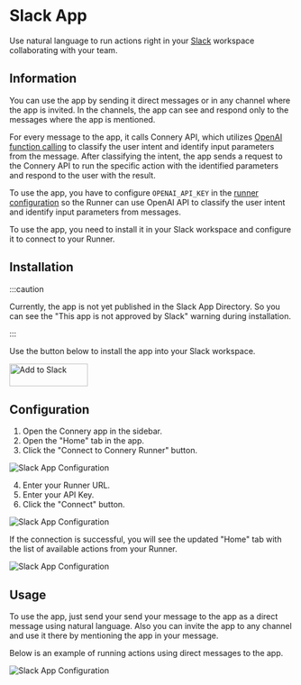 # Slack App

Use natural language to run actions right in your [Slack](https://slack.com/) workspace collaborating with your team.

## Information

You can use the app by sending it direct messages or in any channel where the app is invited.
In the channels, the app can see and respond only to the messages where the app is mentioned.

For every message to the app, it calls Connery API, which
utilizes [OpenAI function calling](https://platform.openai.com/docs/guides/gpt/function-calling)
to classify the user intent and identify input parameters from the message.
After classifying the intent, the app sends a request to the Connery API to run the specific action with the identified parameters and respond to the user with the result.

To use the app, you have to configure `OPENAI_API_KEY` in the [runner configuration](http://localhost:4202/docs/quick-start/set-up-runner#3-configure-env-variables) so the Runner can use OpenAI API to classify the user intent and identify input parameters from messages.

To use the app, you need to install it in your Slack workspace and configure it to connect to your Runner.

## Installation

:::caution

Currently, the app is not yet published in the Slack App Directory.
So you can see the "This app is not approved by Slack" warning during installation.

:::

Use the button below to install the app into your Slack workspace.

<a href="https://slack.com/oauth/v2/authorize?client_id=3356092902903.5117490865059&scope=chat:write,im:history,app_mentions:read&user_scope=">
  <img
    alt="Add to Slack"
    height="40"
    width="139"
    src="https://platform.slack-edge.com/img/add_to_slack.png"
    srcSet="https://platform.slack-edge.com/img/add_to_slack.png 1x, https://platform.slack-edge.com/img/add_to_slack@2x.png 2x"
  />
</a>
<br />

## Configuration

1. Open the Connery app in the sidebar.
2. Open the "Home" tab in the app.
3. Click the "Connect to Connery Runner" button.

![Slack App Configuration](/img/slack/configure-app-1.png)

4. Enter your Runner URL.
5. Enter your API Key.
6. Click the "Connect" button.

![Slack App Configuration](/img/slack/configure-app-2.png)

If the connection is successful, you will see the updated "Home" tab with the list of available actions from your Runner.

![Slack App Configuration](/img/slack/configure-app-3.png)

## Usage

To use the app, just send your send your message to the app as a direct message using natural language.
Also you can invite the app to any channel and use it there by mentioning the app in your message.

Below is an example of running actions using direct messages to the app.

![Slack App Configuration](/img/slack/configure-app-4.png)
